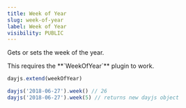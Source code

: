 ```yaml
---
title: Week of Year
slug: week-of-year
label: Week of Year
visibility: PUBLIC
---
```

Gets or sets the week of the year.

<Callout type="info">
This requires the **`WeekOfYear`** plugin to work.
</Callout>

```js
dayjs.extend(weekOfYear)

dayjs('2018-06-27').week() // 26
dayjs('2018-06-27').week(5) // returns new dayjs object
```